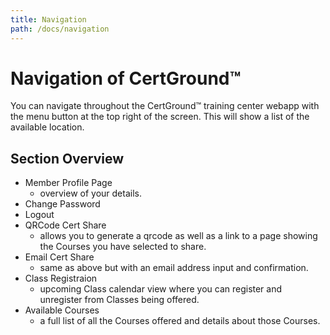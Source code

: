 ```yaml
---
title: Navigation
path: /docs/navigation
---
```


# Navigation of CertGround&trade;

You can navigate throughout the CertGround™ training center webapp with the menu button at the top right of the screen. This will show a list of the available location.

## Section Overview

- Member Profile Page
  - overview of your details.
- Change Password
- Logout
- QRCode Cert Share
  - allows you to generate a qrcode as well as a link to a page showing the Courses you have selected to share.
- Email Cert Share
  - same as above but with an email address input and confirmation.
- Class Registraion
  - upcoming Class calendar view where you can register and unregister from Classes being offered.
- Available Courses
  - a full list of all the Courses offered and details about those Courses.
